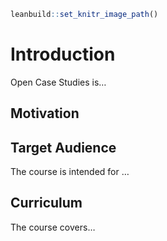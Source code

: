 
```r
leanbuild::set_knitr_image_path()
```

# Introduction

Open Case Studies is...

## Motivation


## Target Audience  

The course is intended for ...

## Curriculum  

The course covers...
